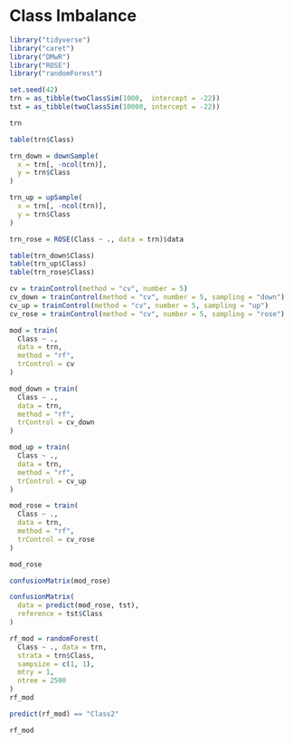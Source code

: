 # Class Imbalance

```r
library("tidyverse")
library("caret")
library("DMwR")
library("ROSE")
library("randomForest")
```

```r
set.seed(42)
trn = as_tibble(twoClassSim(1000,  intercept = -22))
tst = as_tibble(twoClassSim(10000, intercept = -22))
```

```r
trn
```

```r
table(trn$Class)
```

```r
trn_down = downSample(
  x = trn[, -ncol(trn)],
  y = trn$Class
)

trn_up = upSample(
  x = trn[, -ncol(trn)],
  y = trn$Class
)

trn_rose = ROSE(Class ~ ., data = trn)$data
```

```r
table(trn_down$Class)
table(trn_up$Class)
table(trn_rose$Class)
```


```r
cv = trainControl(method = "cv", number = 5)
cv_down = trainControl(method = "cv", number = 5, sampling = "down")
cv_up = trainControl(method = "cv", number = 5, sampling = "up")
cv_rose = trainControl(method = "cv", number = 5, sampling = "rose")
```

```r
mod = train(
  Class ~ .,
  data = trn,
  method = "rf",
  trControl = cv
)

mod_down = train(
  Class ~ .,
  data = trn,
  method = "rf",
  trControl = cv_down
)

mod_up = train(
  Class ~ .,
  data = trn,
  method = "rf",
  trControl = cv_up
)

mod_rose = train(
  Class ~ .,
  data = trn,
  method = "rf",
  trControl = cv_rose
)
```

```r
mod_rose
```

```r
confusionMatrix(mod_rose)
```

```r
confusionMatrix(
  data = predict(mod_rose, tst),
  reference = tst$Class
)
```

```r
rf_mod = randomForest(
  Class ~ ., data = trn,
  strata = trn$Class,
  sampsize = c(1, 1),
  mtry = 1,
  ntree = 2500
)
rf_mod
```

```r
predict(rf_mod) == "Class2"
```


```r
rf_mod
```

